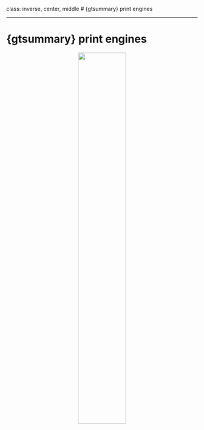 class: inverse, center, middle
# {gtsummary} print engines


---
# {gtsummary} print engines

<p align="center"><img src="Images/gtsummary_rmarkdown.png" width=50%></p>

